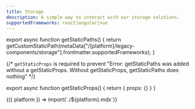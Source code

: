 ```yaml
---
title: Storage
description: A simple way to interact with our storage solutions.
supportedFrameworks: react|angular|vue
---
```



export async function getStaticPaths() {
  return getCustomStaticPath(metaData["/[platform]/legacy-components/storage"].frontmatter.supportedFrameworks);
}

{/*  `getStaticProps` is required to prevent "Error: getStaticPaths was added without a getStaticProps. Without getStaticProps, getStaticPaths does nothing" */}

export async function getStaticProps() {
  return { props: {} }
}

<Fragment useCommonWebContent>
  {({ platform }) => import(`./${platform}.mdx`)}
</Fragment>
